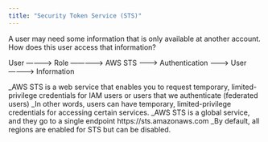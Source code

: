 ```yaml
---
title: "Security Token Service (STS)"
---
```


A user may need some information that is only available at another account. How does this user access that information?

User ------------> Role -------------> AWS STS --------> Authentication --------> User ------------> Information

_AWS STS is a web service that enables you to request temporary, limited-privilege credentials for IAM users or users that we authenticate (federated users)
_In other words, users can have temporary, limited-privilege credentials for accessing certain services.
_AWS STS is a global service, and they go to a single endpoint https://sts.amazonaws.com
_By default, all regions are enabled for STS but can be disabled.
